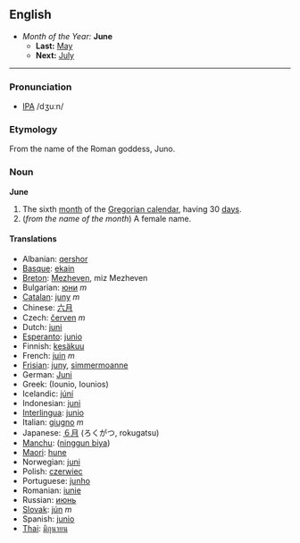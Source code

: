 ==English==
*''Month of the Year:'' '''June'''
**'''Last:''' [[May]]
**'''Next:''' [[July]]
----

===Pronunciation===
*[[w:IPA|IPA]] /dʒuːn/

===Etymology===
From the name of the Roman goddess, Juno.

===Noun===
'''June'''

# The sixth [[month]] of the [[Gregorian calendar]], having 30 [[day]]s.
# (''from the name of the month'') A female name.

====Translations====
*Albanian: [[qershor]]
*[[Basque]]: [[ekain]]
*[[Breton]]: [[Mezheven]], miz Mezheven
*Bulgarian: [[юни]] ''m''
*[[Catalan]]: [[juny]] ''m''
*Chinese: [[六月]]
*Czech: [[červen]] ''m''
*Dutch: [[juni]]
*[[Esperanto]]: [[junio]]
*Finnish: [[kesäkuu]]
*French: [[juin]] ''m''
*[[Frisian]]: [[juny]], [[simmermoanne]]
*German: [[Juni]]
*Greek: [[ ]] (Iounio, Iounios)
*Icelandic: [[júní]]
*Indonesian: [[juni]]
*[[Interlingua]]: [[junio]]
*Italian: [[giugno]] ''m''
*Japanese: [[６月]] (ろくがつ, rokugatsu)
*[[Manchu]]: ([[ninggun biya]])
*[[Maori]]: [[hune]]
*Norwegian: [[juni]]
*Polish: [[czerwiec]]
*Portuguese: [[junho]]
*Romanian: [[iunie]]
*Russian: [[июнь]]
*[[Slovak]]: [[jún]] ''m''
*Spanish: [[junio]]
*[[Thai]]: [[มิถุนายน]]